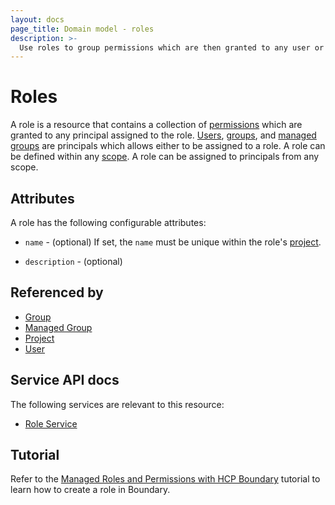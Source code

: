 ```yaml
---
layout: docs
page_title: Domain model - roles
description: >-
  Use roles to group permissions which are then granted to any user or group assigned to the role. Learn about the attributes you can configure for roles.
---
```


# Roles

A role is a resource
that contains a collection of [permissions][]
which are granted to any principal assigned to the role.
[Users][], [groups][], and [managed groups][] are principals
which allows either to be assigned to a role.
A role can be defined within any [scope][].
A role can be assigned to principals from any scope.

## Attributes

A role has the following configurable attributes:

- `name` - (optional)
  If set, the `name` must be unique within the role's [project][].

- `description` - (optional)

## Referenced by

- [Group][]
- [Managed Group][]
- [Project][]
- [User][]

[group]: /boundary/docs/concepts/domain-model/groups
[groups]: /boundary/docs/concepts/domain-model/groups
[managed group]: /boundary/docs/concepts/domain-model/managed-groups
[managed groups]: /boundary/docs/concepts/domain-model/managed-groups
[permissions]: /boundary/docs/concepts/security/permissions
[project]: /boundary/docs/concepts/domain-model/scopes#projects
[scope]: /boundary/docs/concepts/domain-model/scopes
[user]: /boundary/docs/concepts/domain-model/users
[users]: /boundary/docs/concepts/domain-model/users

## Service API docs

The following services are relevant to this resource:

- [Role Service](/boundary/api-docs/role-service)

## Tutorial

Refer to the [Managed Roles and Permissions with HCP Boundary](/boundary/tutorials/hcp-administration/hcp-manage-roles) tutorial to learn how to create a role in Boundary.
